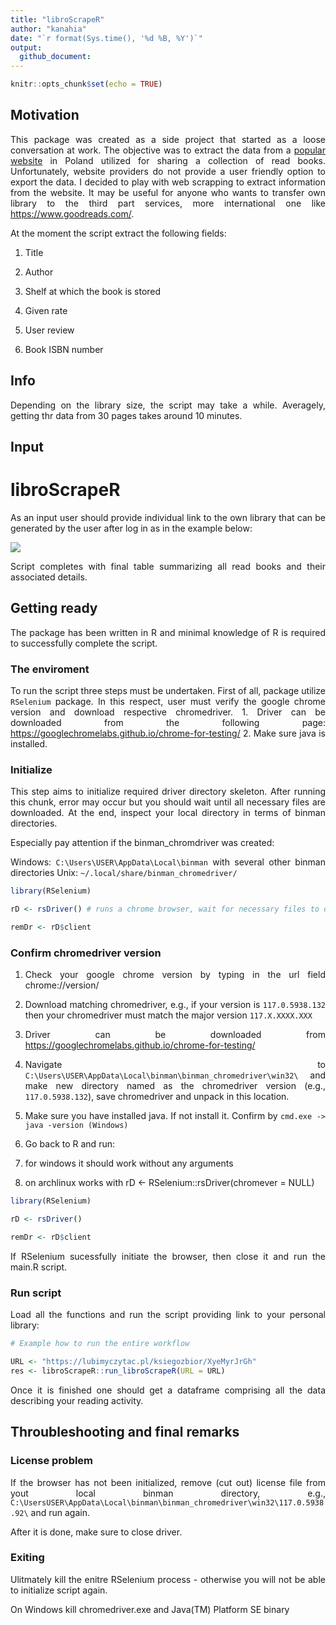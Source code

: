 ```yaml
---
title: "libroScrapeR"
author: "kanahia"
date: "`r format(Sys.time(), '%d %B, %Y')`"
output:
  github_document:
---
```


<style>
body {
text-align: justify}
</style>

```r
knitr::opts_chunk$set(echo = TRUE)
```

## Motivation

This package was created as a side project that started as a loose conversation at work. 
The objective was to extract the data from a [popular website](https://lubimyczytac.pl) in Poland utilized for sharing a collection of read books. Unfortunately, website providers do not provide a user friendly option to export the data. I decided to play with web scrapping to extract information from the website.
It may be useful for anyone who wants to transfer own library to the third part services, more 
international one like [https://www.goodreads.com/](https://www.goodreads.com/).

At the moment the script extract the following fields:

1. Title

2. Author

3. Shelf at which the book is stored

4. Given rate

5. User review

6. Book ISBN number

## Info

Depending on the library size, the script may take a while. Averagely, getting thr data from
30 pages takes around 10 minutes.

## Input 

# libroScrapeR

As an input user should provide individual link to the own library that can be generated by the user after log in as in the example below:

![](https://github.com/kanahia/libroScrapeR/assets/49271254/63b54e86-7595-4b0d-9c62-ef6572e70f02)

Script completes with final table summarizing all read books and their associated details.


## Getting ready

The package has been written in R and minimal knowledge of R is required to successfully complete 
the script.

### The enviroment 

To run the script three steps must be undertaken. First of all, package utilize `RSelenium` package.
In this respect, user must verify the google chrome version and download respective chromedriver.
1. Driver can be downloaded from the following page: [https://googlechromelabs.github.io/chrome-for-testing/](https://googlechromelabs.github.io/chrome-for-testing/)
2. Make sure java is installed. 

### Initialize 

This step aims to initialize required driver directory skeleton.
After running this chunk, error may occur but you should wait until all necessary files 
are downloaded. At the end, inspect your local directory in terms of binman directories.

Especially pay attention if the binman_chromdriver was created:

Windows: `C:\Users\USER\AppData\Local\binman` with several other binman directories
Unix: `~/.local/share/binman_chromedriver/`

```r

library(RSelenium)

rD <- rsDriver() # runs a chrome browser, wait for necessary files to download # must be null on windows!

remDr <- rD$client

```

### Confirm chromedriver version

1. Check your google chrome version by typing in the url field chrome://version/

2. Download matching chromedriver, e.g., if your version is `117.0.5938.132` then your chromedriver 
must match the major version `117.X.XXXX.XXX`

  1. Driver can be downloaded from [https://googlechromelabs.github.io/chrome-for-testing/](https://googlechromelabs.github.io/chrome-for-testing/)

  2. Navigate to `C:\Users\USER\AppData\Local\binman\binman_chromedriver\win32\` 
and make new directory named as the chromedriver version (e.g., `117.0.5938.132`), save chromedriver and unpack in this location.

3. Make sure you have installed java. If not install it. 
Confirm by `cmd.exe -> java -version (Windows)`

4. Go back to R and run:

  1. for windows it should work without any arguments
  
  2. on archlinux works with rD <- RSelenium::rsDriver(chromever = NULL)


```r

library(RSelenium)

rD <- rsDriver()

remDr <- rD$client 

```

If RSelenium sucessfully initiate the browser, then close it and run the main.R script.


### Run script

Load all the functions and run the script providing link to your personal library:

```r

# Example how to run the entire workflow

URL <- "https://lubimyczytac.pl/ksiegozbior/XyeMyrJrGh"
res <- libroScrapeR::run_libroScrapeR(URL = URL)

```

Once it is finished one should get a dataframe comprising all the data describing your reading activity.


## Throubleshooting and final remarks

### License problem

If the browser has not been initialized, remove (cut out) license file from yout local binman directory, e.g.,
`C:\UsersUSER\AppData\Local\binman\binman_chromedriver\win32\117.0.5938.92\` and run again.

After it is done, make sure to close driver. 

### Exiting

Ulitmately kill the enitre RSelenium process - otherwise you will not be able to initialize script again.

On Windows kill chromedriver.exe and Java(TM) Platform SE binary 

